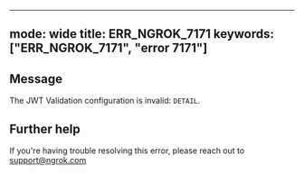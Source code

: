 
---
mode: wide
title: ERR_NGROK_7171
keywords: ["ERR_NGROK_7171", "error 7171"]
---

## Message
The JWT Validation configuration is invalid: `DETAIL`.




## Further help
If you're having trouble resolving this error, please reach out to [support@ngrok.com](mailto:support@ngrok.com?subject=Help%20with%20ERR_NGROK_7171)

